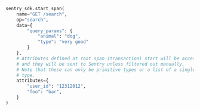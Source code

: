 ```python
sentry_sdk.start_span(
    name="GET /search",
    op="search",
    data={
        "query_params": {
            "animal": "dog",
            "type": "very good"
        }
    },
    # Attributes defined at root span (transaction) start will be accessible in traces_sampler
    # and they will be sent to Sentry unless filtered out manually.
    # Note that these can only be primitive types or a list of a single primitive
    # type.
    attributes={
        "user_id": "12312012",
        "foo": "bar",
    }
)
```
